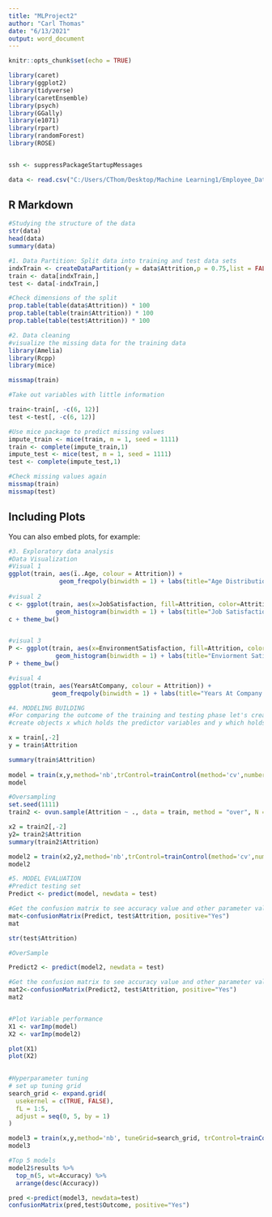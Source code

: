 ---
title: "MLProject2"
author: "Carl Thomas"
date: "6/13/2021"
output: word_document
---

```{r setup, include=FALSE}
knitr::opts_chunk$set(echo = TRUE)

library(caret)
library(ggplot2)
library(tidyverse)
library(caretEnsemble)
library(psych)
library(GGally)
library(e1071)
library(rpart)
library(randomForest)
library(ROSE)


ssh <- suppressPackageStartupMessages
```


```{r,  include=FALSE}
data <- read.csv("C:/Users/CThom/Desktop/Machine Learning1/Employee_Data_Class_Project.csv", stringsAsFactors = TRUE)
```

## R Markdown

```{r pressure, echo=FALSE}
#Studying the structure of the data
str(data)
head(data)
summary(data)

```
```{r pressure, echo=FALSE}

#1. Data Partition: Split data into training and test data sets
indxTrain <- createDataPartition(y = data$Attrition,p = 0.75,list = FALSE)
train <- data[indxTrain,]
test <- data[-indxTrain,]

#Check dimensions of the split
prop.table(table(data$Attrition)) * 100
prop.table(table(train$Attrition)) * 100
prop.table(table(test$Attrition)) * 100

```



```{r pressure, echo=FALSE}
#2. Data cleaning
#visualize the missing data for the training data
library(Amelia)
library(Rcpp)
library(mice)

missmap(train)

#Take out variables with little information 

train<-train[, -c(6, 12)]
test <-test[, -c(6, 12)]

#Use mice package to predict missing values
impute_train <- mice(train, m = 1, seed = 1111)
train <- complete(impute_train,1)
impute_test <- mice(test, m = 1, seed = 1111)
test <- complete(impute_test,1)

#Check missing values again
missmap(train)
missmap(test)  

```






## Including Plots

You can also embed plots, for example:

```{r pressure, echo=FALSE}

#3. Exploratory data analysis
#Data Visualization
#Visual 1
ggplot(train, aes(ï..Age, colour = Attrition)) +
              geom_freqpoly(binwidth = 1) + labs(title="Age Distribution by Attrition")
              
#visual 2
c <- ggplot(train, aes(x=JobSatisfaction, fill=Attrition, color=Attrition)) +
             geom_histogram(binwidth = 1) + labs(title="Job SatisfactionDistribution by Attrition")
c + theme_bw()


#visual 3
P <- ggplot(train, aes(x=EnvironmentSatisfaction, fill=Attrition, color=Attrition)) +
             geom_histogram(binwidth = 1) + labs(title="Enviorment Satisfaction Distribution by Attrition")
P + theme_bw()

#visual 4
ggplot(train, aes(YearsAtCompany, colour = Attrition)) +
            geom_freqpoly(binwidth = 1) + labs(title="Years At Company  Distribution by Attrition")


```


```{r pressure, echo=FALSE}

#4. MODELING BUILDING
#For comparing the outcome of the training and testing phase let's create separate variables that store the value of the response variable:
#create objects x which holds the predictor variables and y which holds the response variables

x = train[,-2]
y = train$Attrition

summary(train$Attrition)
                           
model = train(x,y,method='nb',trControl=trainControl(method='cv',number=10))
model

#Oversampling
set.seed(1111)
train2 <- ovun.sample(Attrition ~ ., data = train, method = "over", N = 3500)$data

x2 = train2[,-2]
y2= train2$Attrition
summary(train2$Attrition)

model2 = train(x2,y2,method='nb',trControl=trainControl(method='cv',number=10))
model2

```


```{r pressure, echo=FALSE}
#5. MODEL EVALUATION
#Predict testing set
Predict <- predict(model, newdata = test)

#Get the confusion matrix to see accuracy value and other parameter values
mat<-confusionMatrix(Predict, test$Attrition, positive="Yes")
mat

str(test$Attrition)

#OverSample

Predict2 <- predict(model2, newdata = test)

#Get the confusion matrix to see accuracy value and other parameter values
mat2<-confusionMatrix(Predict2, test$Attrition, positive="Yes")
mat2



```



```{r pressure, echo=FALSE}
                          
#Plot Variable performance
X1 <- varImp(model)
X2 <- varImp(model2)

plot(X1)
plot(X2)
                        
```


```{r pressure, echo=FALSE}

#Hyperparameter tuning
# set up tuning grid
search_grid <- expand.grid(
  usekernel = c(TRUE, FALSE),
  fL = 1:5,
  adjust = seq(0, 5, by = 1)
)

model3 = train(x,y,method='nb', tuneGrid=search_grid, trControl=trainControl(method='cv',number=10))
model3

#Top 5 models
model2$results %>%
  top_n(5, wt=Accuracy) %>%
  arrange(desc(Accuracy))

pred <-predict(model3, newdata=test)
confusionMatrix(pred,test$Outcome, positive="Yes")

```
